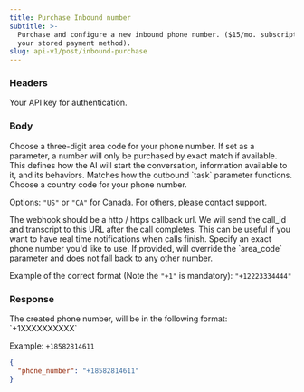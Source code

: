 ```yaml
---
title: Purchase Inbound number
subtitle: >-
  Purchase and configure a new inbound phone number. ($15/mo. subscription using
  your stored payment method).
slug: api-v1/post/inbound-purchase
---
```



### Headers

<ParamField header="authorization" type="string" required>
  Your API key for authentication.
</ParamField>

### Body

<ParamField body="area_code" default="415" type="string">
  Choose a three-digit area code for your phone number. If set as a parameter, a number will only be purchased by exact
  match if available.
</ParamField>

<ParamField body="prompt" type="string">
  This defines how the AI will start the conversation, information available to it, and its behaviors. Matches how the
  outbound `task` parameter functions.
</ParamField>

<ParamField body="country_code" default="US" type="string">
  Choose a country code for your phone number.

Options: `"US"` or `"CA"` for Canada. For others, please contact support.

</ParamField>

<ParamField body="webhook" type="string">
  The webhook should be a http / https callback url. We will send the call_id and transcript to this URL after the call
  completes. This can be useful if you want to have real time notifications when calls finish.
</ParamField>

<ParamField body="phone_number" type="string">
  Specify an exact phone number you'd like to use. If provided, will override the `area_code` parameter and does not fall back to any other number.

Example of the correct format (Note the `"+1"` is mandatory): `"+12223334444"`

</ParamField>

### Response

<ResponseField name="phone_number" type="string">
  The created phone number, will be in the following format: `+1XXXXXXXXXX`

Example: `+18582814611`

</ResponseField>

<ResponseExample>

```json Response
{
  "phone_number": "+18582814611"
}
```

</ResponseExample>

